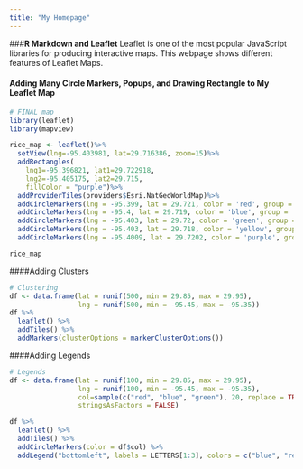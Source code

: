 ```yaml
---
title: "My Homepage"
---
```

###**R Markdown and Leaflet**
Leaflet is one of the most popular JavaScript libraries for producing interactive maps. This webpage shows different features of Leaflet Maps. 

#### Adding Many Circle Markers, Popups, and Drawing Rectangle to My Leaflet Map
```r
# FINAL map
library(leaflet)
library(mapview)

rice_map <- leaflet()%>%
  setView(lng=-95.403981, lat=29.716386, zoom=15)%>%
  addRectangles(
    lng1=-95.396821, lat1=29.722918,
    lng2=-95.405175, lat2=29.715,
    fillColor = "purple")%>%
  addProviderTiles(providers$Esri.NatGeoWorldMap)%>%
  addCircleMarkers(lng = -95.399, lat = 29.721, color = 'red', group = 'red', popup="Stats") %>%
  addCircleMarkers(lng = -95.4, lat = 29.719, color = 'blue', group = 'blue', popup="Library") %>%
  addCircleMarkers(lng = -95.403, lat = 29.72, color = 'green', group = 'green', popup="Chemistry") %>%
  addCircleMarkers(lng = -95.403, lat = 29.718, color = 'yellow', group = 'yellow', popup="Jonnes Business") %>%
  addCircleMarkers(lng = -95.4009, lat = 29.7202, color = 'purple', group = 'purple', popup="Maths")

rice_map
```   




####Adding Clusters  
```r

# Clustering
df <- data.frame(lat = runif(500, min = 29.85, max = 29.95),
                 lng = runif(500, min = -95.45, max = -95.35))
df %>% 
  leaflet() %>%
  addTiles() %>%
  addMarkers(clusterOptions = markerClusterOptions())

```   




####Adding Legends  
```r
# Legends
df <- data.frame(lat = runif(100, min = 29.85, max = 29.95),
                 lng = runif(100, min = -95.45, max = -95.35),
                 col=sample(c("red", "blue", "green"), 20, replace = TRUE),
                 stringsAsFactors = FALSE)

df %>% 
  leaflet() %>%
  addTiles() %>%
  addCircleMarkers(color = df$col) %>%
  addLegend("bottomleft", labels = LETTERS[1:3], colors = c("blue", "red", "green"))

```  



